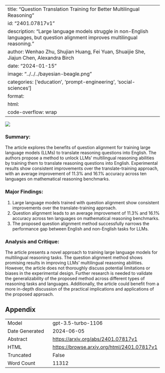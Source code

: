
---
title: "Question Translation Training for Better Multilingual Reasoning"
id: "2401.07817v1"
description: "Large language models struggle in non-English languages, but question alignment improves multilingual reasoning."
author: Wenhao Zhu, Shujian Huang, Fei Yuan, Shuaijie She, Jiajun Chen, Alexandra Birch
date: "2024-01-15"
image: "../../../bayesian-beagle.png"
categories: ['education', 'prompt-engineering', 'social-sciences']
format:
  html:
    code-overflow: wrap
---

![](../../../bayesian-beagle.png)

### **Summary:**
The article explores the benefits of question alignment for training large language models (LLMs) to translate reasoning questions into English. The authors propose a method to unlock LLMs' multilingual reasoning abilities by training them to translate reasoning questions into English. Experimental results show consistent improvements over the translate-training approach, with an average improvement of 11.3% and 16.1% accuracy across ten languages on mathematical reasoning benchmarks.

### **Major Findings:**
1. Large language models trained with question alignment show consistent improvements over the translate-training approach.
2. Question alignment leads to an average improvement of 11.3% and 16.1% accuracy across ten languages on mathematical reasoning benchmarks.
3. The proposed question alignment method successfully narrows the performance gap between English and non-English tasks for LLMs.

### **Analysis and Critique:**
The article presents a novel approach to training large language models for multilingual reasoning tasks. The question alignment method shows promising results in improving LLMs' multilingual reasoning abilities. However, the article does not thoroughly discuss potential limitations or biases in the experimental design. Further research is needed to validate the generalizability of the proposed method across different types of reasoning tasks and languages. Additionally, the article could benefit from a more in-depth discussion of the practical implications and applications of the proposed approach.

## Appendix

|          |          |
|----------|----------|
| Model     | gpt-3.5-turbo-1106       |
| Date Generated     | 2024-06-05       |
| Abstract | [https://arxiv.org/abs/2401.07817v1](https://arxiv.org/abs/2401.07817v1)        |
| HTML     | [https://browse.arxiv.org/html/2401.07817v1](https://browse.arxiv.org/html/2401.07817v1)       |
| Truncated       | False       |
| Word Count       | 11312       |